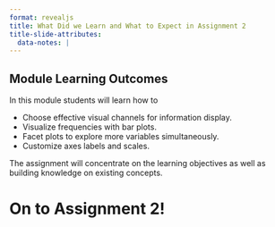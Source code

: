 ```yaml
---
format: revealjs
title: What Did we Learn and What to Expect in Assignment 2
title-slide-attributes:
  data-notes: |
---
```


## Module Learning Outcomes

In this module students will learn how to

- Choose effective visual channels for information display.
- Visualize frequencies with bar plots.
- Facet plots to explore more variables simultaneously.
- Customize axes labels and scales.

::: {.notes}
The assignment will concentrate on the learning objectives as well as building knowledge on existing concepts.
:::

# On to Assignment 2!